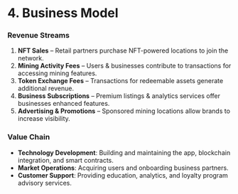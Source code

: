 
# **4. Business Model**
### **Revenue Streams**
1. **NFT Sales** – Retail partners purchase NFT-powered locations to join the network.
2. **Mining Activity Fees** – Users & businesses contribute to transactions for accessing mining features.
3. **Token Exchange Fees** – Transactions for redeemable assets generate additional revenue.
4. **Business Subscriptions** – Premium listings & analytics services offer businesses enhanced features.
5. **Advertising & Promotions** – Sponsored mining locations allow brands to increase visibility.

### **Value Chain**
- **Technology Development**: Building and maintaining the app, blockchain integration, and smart contracts.
- **Market Operations**: Acquiring users and onboarding business partners.
- **Customer Support**: Providing education, analytics, and loyalty program advisory services.
